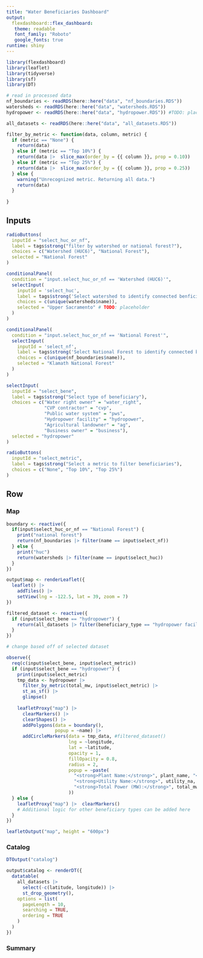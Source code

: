 ```yaml
---
title: "Water Beneficiaries Dashboard"
output: 
  flexdashboard::flex_dashboard:
   theme: readable
   font_family: "Roboto"
   google_fonts: true
runtime: shiny
---
```


```r
library(flexdashboard)
library(leaflet)
library(tidyverse)
library(sf)
library(DT)
```

```r
# read in processed data
nf_boundaries <- readRDS(here::here("data", "nf_boundaries.RDS"))
watersheds <- readRDS(here::here("data", "watersheds.RDS"))
hydropower <- readRDS(here::here("data", "hydropower.RDS")) #TODO: placeholder

all_datasets <- readRDS(here::here("data", "all_datasets.RDS"))
```

```r
filter_by_metric <- function(data, column, metric) {
  if (metric == "None") {
    return(data)
  } else if (metric == "Top 10%") {
    return(data |>  slice_max(order_by = {{ column }}, prop = 0.10))
  } else if (metric == "Top 25%") {
    return(data |>  slice_max(order_by = {{ column }}, prop = 0.25))
  } else {
    warning("Unrecognized metric. Returning all data.")
    return(data)
  }
  
}
```

Inputs {.sidebar}
-----------------------------------------------------------------------
```r

radioButtons(
  inputId = "select_huc_or_nf",
  label = tags$strong("filter by watershed or national forest?"),
  choices = c("Watershed (HUC6)", "National Forest"),
  selected = "National Forest"
)

conditionalPanel(
  condition = "input.select_huc_or_nf == 'Watershed (HUC6)'",
  selectInput(
    inputId = 'select_huc',
    label = tags$strong('Select watershed to identify connected benficiaries'),
    choices = c(unique(watersheds$name)),
    selected = "Upper Sacramento" # TODO: placeholder
  )
)

conditionalPanel(
  condition = "input.select_huc_or_nf == 'National Forest'",
  selectInput(
    inputId = 'select_nf',
    label = tags$strong('Select National Forest to identify connected benficiaries'),
    choices = c(unique(nf_boundaries$name)),
    selected = "Klamath National Forest"
  )
)

selectInput(
  inputId = "select_bene",
  label = tags$strong("Select type of beneficiary"),
  choices = c("Water right owner" = "water_right",
              "CVP contractor" = "cvp",
              "Public water system" = "pws",
              "Hydropower facility" = "hydropower",
              "Agricultural landowner" = "ag",
              "Business owner" = "business"),
  selected = "hydropower"
)

radioButtons(
  inputId = "select_metric",
  label = tags$strong("Select a metric to filter beneficiaries"),
  choices = c("None", "Top 10%", "Top 25%")
)

```

Row {.tabset}
-----------------------------------------------------------------------

### Map

```r
boundary <- reactive({
  if(input$select_huc_or_nf == "National Forest") {
    print("national forest")
    return(nf_boundaries |> filter(name == input$select_nf))
  } else {
    print("huc")
    return(watersheds |> filter(name == input$select_huc))
  }
})

```

```r
output$map <- renderLeaflet({
  leaflet() |> 
    addTiles() |> 
    setView(lng = -122.5, lat = 39, zoom = 7)
})
```

```r
filtered_dataset <- reactive({
  if (input$select_bene == "hydropower") {
    return(all_datasets |> filter(beneficiary_type == "hydropower facility"))
  }
})


```

```r
# change based off of selected dataset

observe({ 
  req(c(input$select_bene, input$select_metric)) 
  if (input$select_bene == "hydropower") {
    print(input$select_metric)
    tmp_data <- hydropower |> 
      filter_by_metric(total_mw, input$select_metric) |> 
      st_as_sf() |> 
      glimpse()
    
    leafletProxy("map") |> 
      clearMarkers() |> 
      clearShapes() |> 
      addPolygons(data = boundary(),
                  popup = ~name) |> 
      addCircleMarkers(data = tmp_data, #filtered_dataset()
                       lng = ~longitude, 
                       lat = ~latitude,
                       opacity = 1, 
                       fillOpacity = 0.8, 
                       radius = 2,
                       popup = ~paste(
                         "<strong>Plant Name:</strong>", plant_name, "<br>",
                         "<strong>Utility Name:</strong>", utility_na, "<br>",
                         "<strong>Total Power (MW):</strong>", total_mw
                       ))
  } else {
    leafletProxy("map") |>  clearMarkers()
    # Additional logic for other beneficiary types can be added here
  }
})

leafletOutput("map", height = "600px")


```

### Catalog 

```r
DTOutput("catalog")
```

```r
output$catalog <- renderDT({
  datatable(
    all_datasets |> 
      select(-c(latitude, longitude)) |> 
      st_drop_geometry(), 
    options = list(
      pageLength = 10,
      searching = TRUE,
      ordering = TRUE
    )
  )
})


```

### Summary
